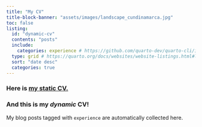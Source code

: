 ```yaml
---
title: "My CV"
title-block-banner: "assets/images/landscape_cundinamarca.jpg"
toc: false
listing:
  id: "dynamic-cv"
  contents: "posts"
  include: 
    categories: experience # https://github.com/quarto-dev/quarto-cli/issues/2577#issuecomment-1444589302
  type: grid # https://quarto.org/docs/websites/website-listings.html#listing-types
  sort: "date desc"
  categories: true
---
```


[//]: # (This style section configures the size of the image banner)
<style>
#title-block-header {
  margin-block-end: 1rem;
  position: relative;
  margin-top: 3px;
  height: 280px;
}

.quarto-title-banner {
  margin-block-end: 1rem;
  position: relative;
  margin-top: -30px;
  height: 150%;
}
</style>

### Here is [my static CV.](/assets/files/CV_2024.pdf)

### And this is my *dynamic* CV!

My blog posts tagged with `experience` are automatically collected here.

:::{@dynamic-cv}
:::
